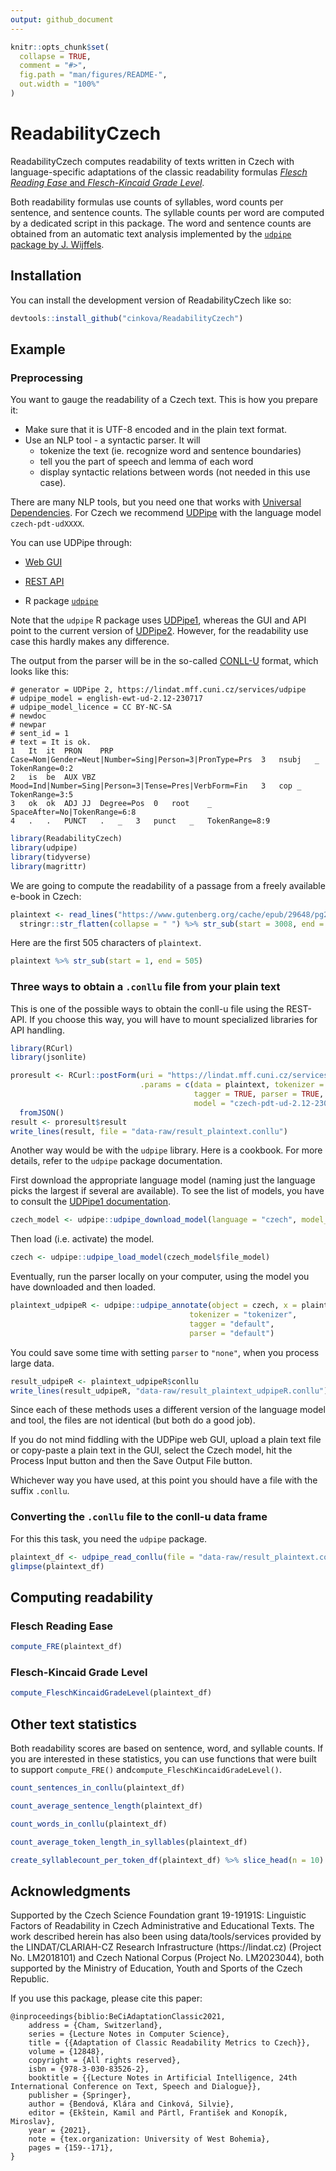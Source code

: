 ```yaml
---
output: github_document
---
```


<!-- README.md is generated from README.Rmd. Please edit that file -->

```r
knitr::opts_chunk$set(
  collapse = TRUE,
  comment = "#>",
  fig.path = "man/figures/README-",
  out.width = "100%"
)
```

# ReadabilityCzech

<!-- badges: start -->
<!-- badges: end -->

ReadabilityCzech computes readability of texts written in Czech with language-specific adaptations of the classic readability formulas [*Flesch Reading Ease* and *Flesch-Kincaid Grade Level*](https://en.wikipedia.org/wiki/Flesch%E2%80%93Kincaid_readability_tests).

Both readability formulas use counts of syllables, word counts per sentence, and sentence counts. The syllable counts per word are computed by a dedicated script in this package. The word and sentence counts are obtained from an automatic text analysis implemented by the [`udpipe` package by J. Wijffels](https://cran.r-project.org/web/packages/udpipe/vignettes/udpipe-universe.html).  


## Installation

You can install the development version of ReadabilityCzech like so:

```r
devtools::install_github("cinkova/ReadabilityCzech")
```

## Example
### Preprocessing
You want to gauge the readability of a Czech text. This is how you prepare it:

- Make sure that it is UTF-8 encoded and in the plain text format. 
- Use an NLP tool - a syntactic parser. It will
    - tokenize the text (ie. recognize word and sentence boundaries)
    - tell you the part of speech and lemma of each word
    - display syntactic relations between words (not needed in this use case). 

There are many NLP tools, but you need one that works with [Universal Dependencies](universaldependencies.org). 
For Czech we recommend [UDPipe](https://lindat.mff.cuni.cz/services/udpipe/info.php) with the language model `czech-pdt-udXXXX`. 

You can use UDPipe through:

- [Web GUI](https://lindat.mff.cuni.cz/services/udpipe/)
    
- [REST API](https://lindat.mff.cuni.cz/services/udpipe/api-reference.php) 
    
- R package [`udpipe`](https://CRAN.R-project.org/package=udpipe)


Note that the `udpipe` R package uses [UDPipe1](https://ufal.mff.cuni.cz/udpipe/1), whereas the GUI and API point to the current version of [UDPipe2](https://ufal.mff.cuni.cz/udpipe/2). However, for the readability use case this hardly makes any difference. 

The output from the parser will be in the so-called [CONLL-U](https://universaldependencies.org/format.html) format, which looks like this:

```
# generator = UDPipe 2, https://lindat.mff.cuni.cz/services/udpipe
# udpipe_model = english-ewt-ud-2.12-230717
# udpipe_model_licence = CC BY-NC-SA
# newdoc
# newpar
# sent_id = 1
# text = It is ok.
1	It	it	PRON	PRP	Case=Nom|Gender=Neut|Number=Sing|Person=3|PronType=Prs	3	nsubj	_	TokenRange=0:2
2	is	be	AUX	VBZ	Mood=Ind|Number=Sing|Person=3|Tense=Pres|VerbForm=Fin	3	cop	_	TokenRange=3:5
3	ok	ok	ADJ	JJ	Degree=Pos	0	root	_	SpaceAfter=No|TokenRange=6:8
4	.	.	PUNCT	.	_	3	punct	_	TokenRange=8:9
```

```r
library(ReadabilityCzech)
library(udpipe)
library(tidyverse)
library(magrittr)

```

We are going to compute the readability of a passage from a freely available e-book in Czech:

```r
plaintext <- read_lines("https://www.gutenberg.org/cache/epub/29648/pg29648.txt") %>% 
  stringr::str_flatten(collapse = " ") %>% str_sub(start = 3008, end = 7508)
```

Here are the first 505 characters of `plaintext`. 
```r
plaintext %>% str_sub(start = 1, end = 505)
```

### Three ways to obtain a `.conllu` file from your plain text

This is one of the possible ways to obtain the conll-u file using the REST-API. If you choose this way, you will have to mount specialized libraries for API handling. 

```r
library(RCurl)
library(jsonlite)

proresult <- RCurl::postForm(uri = "https://lindat.mff.cuni.cz/services/udpipe/api/process", 
                             .params = c(data = plaintext, tokenizer = TRUE, 
                                         tagger = TRUE, parser = TRUE, 
                                         model = "czech-pdt-ud-2.12-230717") ) %>%
  fromJSON() 
result <- proresult$result
write_lines(result, file = "data-raw/result_plaintext.conllu")

```

Another way would be with the `udpipe` library. Here is a cookbook. For more details, refer to the `udpipe` package documentation. 

First download the appropriate language model (naming just the language picks the largest if several are available).
To see the list of models, you have to consult the [UDPipe1 documentation](https://ufal.mff.cuni.cz/udpipe/1). 

```r
czech_model <- udpipe::udpipe_download_model(language = "czech", model_dir = "data-raw")
```
Then load (i.e. activate) the model. 

```r
czech <- udpipe::udpipe_load_model(czech_model$file_model)
```

Eventually, run the parser locally on your computer, using the model you have downloaded and then loaded.

```r
plaintext_udpipeR <- udpipe::udpipe_annotate(object = czech, x = plaintext, 
                                        tokenizer = "tokenizer", 
                                        tagger = "default", 
                                        parser = "default")
```

You could save some time with setting `parser` to `"none"`, when you process large data. 

```r
result_udpipeR <- plaintext_udpipeR$conllu
write_lines(result_udpipeR, "data-raw/result_plaintext_udpipeR.conllu")
```

Since each of these methods uses a different version of the language model and tool, the files are not identical (but both do a good job). 

If you do not mind fiddling with the UDPipe web GUI, upload a plain text file or copy-paste a plain text in the GUI, select the Czech model, hit the Process Input button and then the Save Output File button. 

Whichever way you have used, at this point you should have a file with the suffix `.conllu`. 


### Converting the `.conllu` file to the conll-u data frame
For this this task, you need the `udpipe` package.  

```r
plaintext_df <- udpipe_read_conllu(file = "data-raw/result_plaintext.conllu")
glimpse(plaintext_df)
```


## Computing readability 

### Flesch Reading Ease

```r
compute_FRE(plaintext_df)
```

### Flesch-Kincaid Grade Level

```r
compute_FleschKincaidGradeLevel(plaintext_df)
```

## Other text statistics
Both readability scores are based on sentence, word, and syllable counts. If you are interested in these statistics, you can use functions that were built to support `compute_FRE()` and`compute_FleschKincaidGradeLevel()`.

```r
count_sentences_in_conllu(plaintext_df)
```

```r
count_average_sentence_length(plaintext_df)
```

```r
count_words_in_conllu(plaintext_df)
```

```r
count_average_token_length_in_syllables(plaintext_df)
```

```r
create_syllablecount_per_token_df(plaintext_df) %>% slice_head(n = 10)
```


## Acknowledgments
Supported by the Czech Science Foundation grant 19-19191S: Linguistic Factors of Readability in Czech Administrative and Educational Texts. The work described herein has also been using data/tools/services provided by the LINDAT/CLARIAH-CZ
Research Infrastructure (https://lindat.cz) (Project No. LM2018101) and Czech National Corpus (Project No. LM2023044), both supported by the Ministry of Education, Youth and Sports of the Czech Republic. 

If you use this package, please cite this paper:

```
@inproceedings{biblio:BeCiAdaptationClassic2021,
	address = {Cham, Switzerland},
	series = {Lecture Notes in Computer Science},
	title = {{Adaptation of Classic Readability Metrics to Czech}},
	volume = {12848},
	copyright = {All rights reserved},
	isbn = {978-3-030-83526-2},
	booktitle = {{Lecture Notes in Artificial Intelligence, 24th International Conference on Text, Speech and Dialogue}},
	publisher = {Springer},
	author = {Bendová, Klára and Cinková, Silvie},
	editor = {Ekštein, Kamil and Pártl, František and Konopík, Miroslav},
	year = {2021},
	note = {tex.organization: University of West Bohemia},
	pages = {159--171},
}

```
